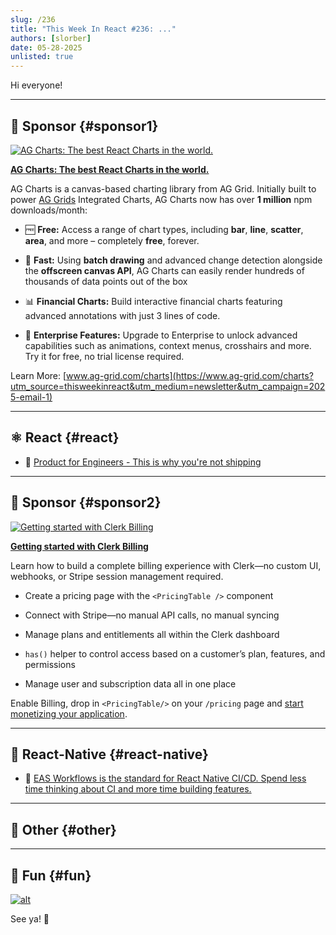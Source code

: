 ```yaml
---
slug: /236
title: "This Week In React #236: ..."
authors: [slorber]
date: 05-28-2025
unlisted: true
---
```


Hi everyone!

<Todo />

<!-- truncate -->


<Support />

---

## 💸 Sponsor {#sponsor1}

[![AG Charts: The best React Charts in the world.](/emails/issues/236/adgrid.jpg)](https://www.ag-grid.com/charts?utm_source=thisweekinreact&utm_medium=newsletter&utm_campaign=2025-email-1)

**[AG Charts: The best React Charts in the world.](https://www.ag-grid.com/charts?utm_source=thisweekinreact&utm_medium=newsletter&utm_campaign=2025-email-1)**

AG Charts is a canvas-based charting library from AG Grid. Initially built to power [AG Grids](https://www.ag-grid.com/react-table?utm_source=thisweekinreact&utm_medium=newsletter&utm_campaign=2025-email-1) Integrated Charts, AG Charts now has over **1 million** npm downloads/month:

*   🆓 **Free:** Access a range of chart types, including **bar**, **line**, **scatter**, **area**, and more – completely **free**, forever.
    
*   🚀 **Fast:** Using **batch drawing** and advanced change detection alongside the **offscreen canvas API**, AG Charts can easily render hundreds of thousands of data points out of the box
    
*   📊 **Financial Charts:** Build interactive financial charts featuring advanced annotations with just 3 lines of code.
    
*   🏢 **Enterprise Features:** Upgrade to Enterprise to unlock advanced capabilities such as animations, context menus, crosshairs and more. Try it for free, no trial license required.
    

Learn More: [www.ag-grid.com/charts](https://www.ag-grid.com/charts?utm_source=thisweekinreact&utm_medium=newsletter&utm_campaign=2025-email-1)

---

## ⚛️ React {#react}

<Todo />

- 💸 [Product for Engineers - This is why you're not shipping](https://go.posthog.com/twir-may28)

<SubscribeFormEmbed placement="middle" />

---

## 💸 Sponsor {#sponsor2}

[![Getting started with Clerk Billing](/emails/issues/236/clerk.jpg)](https://go.clerk.com/KfnV7Rj)

**[Getting started with Clerk Billing](https://go.clerk.com/KfnV7Rj)**

Learn how to build a complete billing experience with Clerk—no custom UI, webhooks, or Stripe session management required.

*   Create a pricing page with the `<PricingTable />` component
    
*   Connect with Stripe—no manual API calls, no manual syncing
    
*   Manage plans and entitlements all within the Clerk dashboard
    
*   `has()` helper to control access based on a customer’s plan, features, and permissions
    
*   Manage user and subscription data all in one place
    

Enable Billing, drop in `<PricingTable/>` on your `/pricing` page and [start monetizing your application](https://go.clerk.com/LphCouG).

---

## 📱 React-Native {#react-native}

<Todo />

- 💸 [EAS Workflows is the standard for React Native CI/CD. Spend less time thinking about CI and more time building features.](https://expo.dev/eas/workflows?utm_source=twir+newsletter&utm_medium=email&utm_campaign=twir-workflows&utm_id=TWIR)

---

## 🔀 Other {#other}

<Todo />

---

## 🤭 Fun {#fun}

<Todo />

[![alt](/emails/issues/215/meme.jpg)](https://twitter.com/TODOTODOTODOTODOTODOTODOTODOTODOTODOTODO)

See ya! 👋
